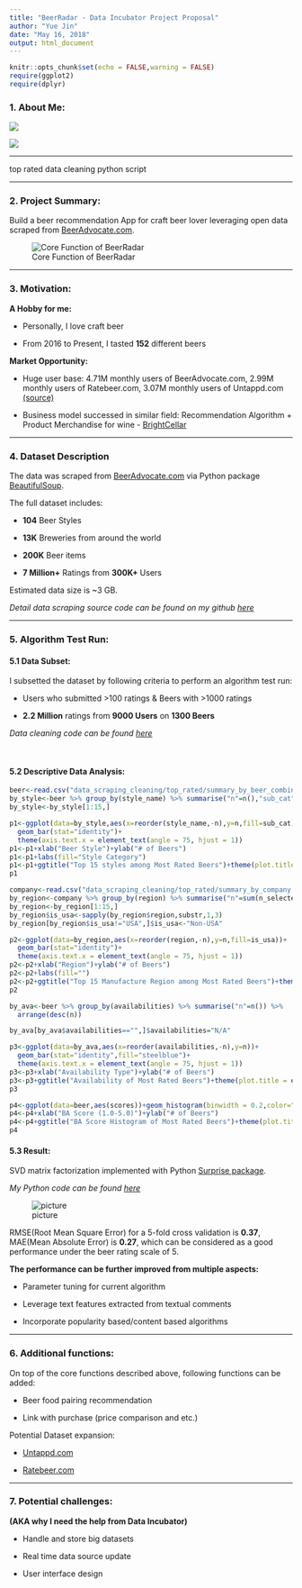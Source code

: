 ```yaml
---
title: "BeerRadar - Data Incubator Project Proposal"
author: "Yue Jin"
date: "May 16, 2018"
output: html_document
---
```


```r
knitr::opts_chunk$set(echo = FALSE,warning = FALSE)
require(ggplot2)
require(dplyr)
```


### 1. About Me:

![](pics/about_me.png)


![](pics/istj.png)

------


top rated data cleaning python script

------


### 2. Project Summary:

Build a beer recommendation App for craft beer lover leveraging open data scraped from [BeerAdvocate.com](https://www.beeradvocate.com/).

![Core Function of BeerRadar](pics/app_brief.png)

------


### 3. Motivation: 

**A Hobby for me:**

- Personally, I love craft beer

- From 2016 to Present, I tasted **152** different beers


**Market Opportunity:**

- Huge user base: 4.71M monthly users of BeerAdvocate.com, 2.99M monthly users of Ratebeer.com, 3.07M monthly users of Untappd.com [(source)](https://craftbeerinsandiego.com/blog/ratebeerisdeadlongliveuntappd)

- Business model successed in similar field: Recommendation Algorithm + Product Merchandise for wine - [BrightCellar](https://www.brightcellars.com/) 

------


### 4. Dataset Description

The data was scraped from [BeerAdvocate.com](https://www.beeradvocate.com/) via Python package [BeautifulSoup](https://www.crummy.com/software/BeautifulSoup/).

The full dataset includes:

- **104** Beer Styles

- **13K** Breweries from around the world

- **200K** Beer items

- **7 Million+** Ratings from **300K+** Users

Estimated data size is ~3 GB. 

*Detail data scraping source code can be found on my github [here](https://github.com/yjin910517/data_incubator/blob/master/data_scraping_cleaning/data_scraping.ipynb)*


------


### 5. Algorithm Test Run:


#### 5.1 Data Subset:

I subsetted the dataset by following criteria to perform an algorithm test run:

- Users who submitted >100 ratings & Beers with >1000 ratings

- **2.2 Million** ratings from **9000 Users** on **1300 Beers**

*Data cleaning code can be found [here](https://github.com/yjin910517/data_incubator/blob/master/data_scraping_cleaning/top_rated/data_cleaning.ipynb)*

\


#### 5.2 Descriptive Data Analysis:


```r
beer<-read.csv("data_scraping_cleaning/top_rated/summary_by_beer_combined.csv")
by_style<-beer %>% group_by(style_name) %>% summarise("n"=n(),"sub_cat"=sub_cat[1]) %>% arrange(desc(n))
by_style<-by_style[1:15,]

p1<-ggplot(data=by_style,aes(x=reorder(style_name,-n),y=n,fill=sub_cat))+
  geom_bar(stat="identity")+
  theme(axis.text.x = element_text(angle = 75, hjust = 1))
p1<-p1+xlab("Beer Style")+ylab("# of Beers")
p1<-p1+labs(fill="Style Category")
p1<-p1+ggtitle("Top 15 styles among Most Rated Beers")+theme(plot.title = element_text(hjust = 0.5))
p1

```
 

```r
company<-read.csv("data_scraping_cleaning/top_rated/summary_by_company.csv")
by_region<-company %>% group_by(region) %>% summarise("n"=sum(n_selected_beers)) %>% arrange(desc(n))
by_region<-by_region[1:15,]
by_region$is_usa<-sapply(by_region$region,substr,1,3)
by_region[by_region$is_usa!="USA",]$is_usa<-"Non-USA"

p2<-ggplot(data=by_region,aes(x=reorder(region,-n),y=n,fill=is_usa))+
  geom_bar(stat="identity")+
  theme(axis.text.x = element_text(angle = 75, hjust = 1))
p2<-p2+xlab("Region")+ylab("# of Beers")
p2<-p2+labs(fill="")
p2<-p2+ggtitle("Top 15 Manufacture Region among Most Rated Beers")+theme(plot.title = element_text(hjust = 0.5))
p2
```
```r
by_ava<-beer %>% group_by(availabilities) %>% summarise("n"=n()) %>%
  arrange(desc(n))

by_ava[by_ava$availabilities=="",]$availabilities="N/A"

p3<-ggplot(data=by_ava,aes(x=reorder(availabilities,-n),y=n))+
  geom_bar(stat="identity",fill="steelblue")+
  theme(axis.text.x = element_text(angle = 75, hjust = 1))
p3<-p3+xlab("Availability Type")+ylab("# of Beers")
p3<-p3+ggtitle("Availability of Most Rated Beers")+theme(plot.title = element_text(hjust = 0.5))
p3
```

```r
p4<-ggplot(data=beer,aes(scores))+geom_histogram(binwidth = 0.2,color="white",fill="steelblue")
p4<-p4+xlab("BA Score (1.0-5.0)")+ylab("# of Beers")
p4<-p4+ggtitle("BA Score Histogram of Most Rated Beers")+theme(plot.title = element_text(hjust = 0.5))
p4
```


#### 5.3 Result: 

SVD matrix factorization implemented with Python [Surprise package](http://surprise.readthedocs.io/en/stable/index.html). 

*My Python code can be found [here](https://github.com/yjin910517/data_incubator/blob/master/surprise_basic_model.ipynb)*

![picture](pics/surprise_output.png)

RMSE(Root Mean Square Error) for a 5-fold cross validation is **0.37**, MAE(Mean Absolute Error) is **0.27**, which can be considered as a good performance under the beer rating scale of 5.


**The performance can be further improved from multiple aspects:**
 
- Parameter tuning for current algorithm

- Leverage text features extracted from textual comments

- Incorporate popularity based/content based algorithms
  
------ 


### 6. Additional functions:


On top of the core functions described above, following functions can be added:

- Beer food pairing recommendation
    
- Link with purchase (price comparison and etc.)
    

Potential Dataset expansion:

- [Untappd.com](https://untappd.com/)
 
- [Ratebeer.com](https://www.ratebeer.com/)
  
------


### 7. Potential challenges:

**(AKA why I need the help from Data Incubator)**


- Handle and store big datasets
 
- Real time data source update

- User interface design




